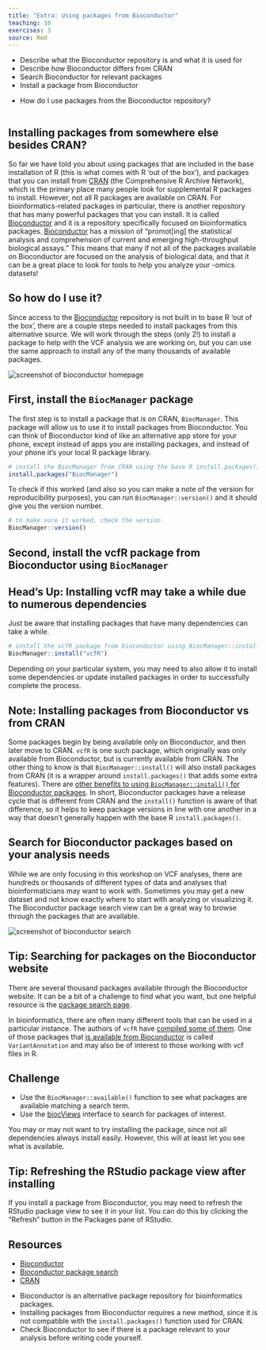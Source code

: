 ```yaml
---
title: "Extra: Using packages from Bioconductor"
teaching: 10
exercises: 3
source: Rmd
---
```


::::::::::::::::::::::::::::::::::::::: objectives

- Describe what the Bioconductor repository is and what it is used for
- Describe how Bioconductor differs from CRAN
- Search Bioconductor for relevant packages
- Install a package from Bioconductor

::::::::::::::::::::::::::::::::::::::::::::::::::

:::::::::::::::::::::::::::::::::::::::: questions

- How do I use packages from the Bioconductor repository?

::::::::::::::::::::::::::::::::::::::::::::::::::

```r
```

## Installing packages from somewhere else besides CRAN?

So far we have told you about using packages that are included in the base installation of R (this is what comes with R 'out of the box'), and packages that you can install from [CRAN](https://cran.r-project.org/) (the Comprehensive R Archive Network), which is the primary place many people look for supplemental R packages to install. However, not all R packages are available on CRAN. For bioinformatics-related packages in particular, there is another repository that has many powerful packages that you can install. It is called [Bioconductor](https://bioconductor.org/) and it is a repository specifically focused on bioinformatics packages. [Bioconductor](https://bioconductor.org/) has a mission of "promot[ing] the statistical analysis and comprehension of current and emerging high-throughput biological assays." This means that many if not all of the packages available on Bioconductor are focused on the analysis of biological data, and that it can be a great place to look for tools to help you analyze your -omics datasets!

## So how do I use it?

Since access to the [Bioconductor](https://bioconductor.org/) repository is not built in to base R 'out of the box', there are a couple steps needed to install packages from this alternative source. We will work through the steps (only 2!) to install a package to help with the VCF analysis we are working on, but you can use the same approach to install any of the many thousands of available packages.

![](fig/bioconductor_website_screenshot.jpg){alt='screenshot of bioconductor homepage'}

## First, install the `BiocManager` package

The first step is to install a package that *is* on CRAN, `BiocManager`. This package will allow us to use it to install packages from Bioconductor. You can think of Bioconductor kind of like an alternative app store for your phone, except instead of apps you are installing packages, and instead of your phone it's your local R package library.

```r
# install the BiocManager from CRAN using the base R install.packages() function
install.packages("BiocManager")
```

To check if this worked (and also so you can make a note of the version for reproducibility purposes), you can run `BiocManager::version()` and it should give you the version number.

```r
# to make sure it worked, check the version
BiocManager::version()
```

## Second, install the vcfR package from Bioconductor using `BiocManager`

:::::::::::::::::::::::::::::::::::::::::  callout

## Head's Up: Installing vcfR may take a while due to numerous dependencies

Just be aware that installing packages that have many dependencies can take a while.

::::::::::::::::::::::::::::::::::::::::::::::::::

```r
# install the vcfR package from bioconductor using BiocManager::install()
BiocManager::install("vcfR")
```

Depending on your particular system, you may need to also allow it to install some dependencies or update installed packages in order to successfully complete the process.

:::::::::::::::::::::::::::::::::::::::::  callout

## Note: Installing packages from Bioconductor vs from CRAN

Some packages begin by being available only on Bioconductor, and then later
move to CRAN. `vcfR` is one such package, which originally was only available
from Bioconductor, but is currently available from CRAN. The other thing to
know is that `BiocManager::install()` will also install packages from CRAN (it
is a wrapper around `install.packages()` that adds some extra features). There
are [other benefits to using `BiocManager::install()` for Bioconductor
packages](https://www.bioconductor.org/install/).
In short, Bioconductor packages
have a release cycle that is different from CRAN and the `install()` function
is aware of that difference, so it helps to keep package versions in line with
one another in a way that doesn't generally happen with the base R
`install.packages()`.

::::::::::::::::::::::::::::::::::::::::::::::::::

## Search for Bioconductor packages based on your analysis needs

While we are only focusing in this workshop on VCF analyses, there are hundreds or thousands of different types of data and analyses that bioinformaticians may want to work with. Sometimes you may get a new dataset and not know exactly where to start with analyzing or visualizing it. The Bioconductor package search view can be a great way to browse through the packages that are available.

![](fig/bioconductor_search.jpg){alt='screenshot of bioconductor search'}

:::::::::::::::::::::::::::::::::::::::::  callout

## Tip: Searching for packages on the Bioconductor website

There are several thousand packages available through the Bioconductor website.
It can be a bit of a challenge to find what you want, but one helpful resource
is the [package search page](https://bioconductor.org/packages/release/BiocViews.html#___Software).

::::::::::::::::::::::::::::::::::::::::::::::::::

In bioinformatics, there are often many different tools that can be used in a
particular instance. The authors of `vcfR` have [compiled some of
them](https://github.com/knausb/vcfR#software-that-produce-vcf-files). One of
those packages that [is available from
Bioconductor](https://bioconductor.org/packages/release/bioc/html/VariantAnnotation.html)
is called `VariantAnnotation` and may also be of interest to those working with
vcf files in R.

:::::::::::::::::::::::::::::::::::::::  challenge

## Challenge

- Use the `BiocManager::available()` function to see what packages are available matching a search term.
- Use the [biocViews](https://bioconductor.org/packages/release/BiocViews.html#___Software) interface to search for packages of interest.

You may or may not want to try installing the package, since not all dependencies always install easily. However, this will at least let you see what is available.


::::::::::::::::::::::::::::::::::::::::::::::::::

:::::::::::::::::::::::::::::::::::::::::  callout

## Tip: Refreshing the RStudio package view after installing

If you install a package from Bioconductor, you may need to refresh the RStudio package view to see it in your list. You can do this by clicking the "Refresh" button in the Packages pane of RStudio.

::::::::::::::::::::::::::::::::::::::::::::::::::

## Resources

- [Bioconductor](https://bioconductor.org/)
- [Bioconductor package search](https://bioconductor.org/packages/release/BiocViews.html#___Software)
- [CRAN](https://cran.r-project.org/)

:::::::::::::::::::::::::::::::::::::::: keypoints

- Bioconductor is an alternative package repository for bioinformatics packages.
- Installing packages from Bioconductor requires a new method, since it is not compatible with the `install.packages()` function used for CRAN.
- Check Bioconductor to see if there is a package relevant to your analysis before writing code yourself.

::::::::::::::::::::::::::::::::::::::::::::::::::


